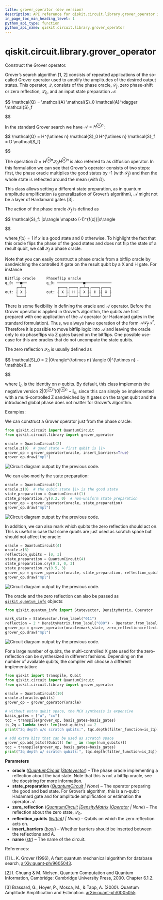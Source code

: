 ```yaml
---
title: grover_operator (dev version)
description: API reference for qiskit.circuit.library.grover_operator in the dev version of qiskit
in_page_toc_min_heading_level: 1
python_api_type: function
python_api_name: qiskit.circuit.library.grover_operator
---
```


<span id="qiskit-circuit-library-grover-operator" />

# qiskit.circuit.library.grover\_operator

<Function id="qiskit.circuit.library.grover_operator" isDedicatedPage={true} github="https://github.com/Qiskit/qiskit/tree/main/qiskit/circuit/library/grover_operator.py#L27-L285" signature="qiskit.circuit.library.grover_operator(oracle, state_preparation=None, zero_reflection=None, reflection_qubits=None, insert_barriers=False, name='Q')">
  Construct the Grover operator.

  Grover’s search algorithm \[1, 2] consists of repeated applications of the so-called Grover operator used to amplify the amplitudes of the desired output states. This operator, $\mathcal{Q}$, consists of the phase oracle, $\mathcal{S}_f$, zero phase-shift or zero reflection, $\mathcal{S}_0$, and an input state preparation $\mathcal{A}$:

$$
\mathcal{Q} = \mathcal{A} \mathcal{S}_0 \mathcal{A}^\dagger \mathcal{S}_f


$$

  In the standard Grover search we have $\mathcal{A} = H^{\otimes n}$:

$$
\mathcal{Q} = H^{\otimes n} \mathcal{S}_0 H^{\otimes n} \mathcal{S}_f
= D \mathcal{S_f}


$$

  The operation $D = H^{\otimes n} \mathcal{S}_0 H^{\otimes n}$ is also referred to as diffusion operator. In this formulation we can see that Grover’s operator consists of two steps: first, the phase oracle multiplies the good states by -1 (with $\mathcal{S}_f$) and then the whole state is reflected around the mean (with $D$).

  This class allows setting a different state preparation, as in quantum amplitude amplification (a generalization of Grover’s algorithm), $\mathcal{A}$ might not be a layer of Hardamard gates \[3].

  The action of the phase oracle $\mathcal{S}_f$ is defined as

$$
\mathcal{S}_f: |x\rangle \mapsto (-1)^{f(x)}|x\rangle


$$

  where $f(x) = 1$ if $x$ is a good state and 0 otherwise. To highlight the fact that this oracle flips the phase of the good states and does not flip the state of a result qubit, we call $\mathcal{S}_f$ a phase oracle.

  Note that you can easily construct a phase oracle from a bitflip oracle by sandwiching the controlled X gate on the result qubit by a X and H gate. For instance

  ```python
  Bitflip oracle     Phaseflip oracle
  q_0: ──■──         q_0: ────────────■────────────
       ┌─┴─┐              ┌───┐┌───┐┌─┴─┐┌───┐┌───┐
  out: ┤ X ├         out: ┤ X ├┤ H ├┤ X ├┤ H ├┤ X ├
       └───┘              └───┘└───┘└───┘└───┘└───┘
  ```

  There is some flexibility in defining the oracle and $\mathcal{A}$ operator. Before the Grover operator is applied in Grover’s algorithm, the qubits are first prepared with one application of the $\mathcal{A}$ operator (or Hadamard gates in the standard formulation). Thus, we always have operation of the form $\mathcal{A} \mathcal{S}_f \mathcal{A}^\dagger$. Therefore it is possible to move bitflip logic into $\mathcal{A}$ and leaving the oracle only to do phaseflips via Z gates based on the bitflips. One possible use-case for this are oracles that do not uncompute the state qubits.

  The zero reflection $\mathcal{S}_0$ is usually defined as

$$
\mathcal{S}_0 = 2 |0\rangle^{\otimes n} \langle 0|^{\otimes n} - \mathbb{I}_n


$$

  where $\mathbb{I}_n$ is the identity on $n$ qubits. By default, this class implements the negative version $2 |0\rangle^{\otimes n} \langle 0|^{\otimes n} - \mathbb{I}_n$, since this can simply be implemented with a multi-controlled Z sandwiched by X gates on the target qubit and the introduced global phase does not matter for Grover’s algorithm.

  Examples:

  We can construct a Grover operator just from the phase oracle:

  ```python
  from qiskit.circuit import QuantumCircuit
  from qiskit.circuit.library import grover_operator

  oracle = QuantumCircuit(2)
  oracle.z(0)  # good state = first qubit is |1>
  grover_op = grover_operator(oracle, insert_barriers=True)
  grover_op.draw("mpl")
  ```

  ![Circuit diagram output by the previous code.](/docs/images/api/qiskit/dev/qiskit-circuit-library-grover_operator-1.avif)

  We can also modify the state preparation:

  ```python
  oracle = QuantumCircuit(1)
  oracle.z(0)  # the qubit state |1> is the good state
  state_preparation = QuantumCircuit(1)
  state_preparation.ry(0.2, 0)  # non-uniform state preparation
  grover_op = grover_operator(oracle, state_preparation)
  grover_op.draw("mpl")
  ```

  ![Circuit diagram output by the previous code.](/docs/images/api/qiskit/dev/qiskit-circuit-library-grover_operator-2.avif)

  In addition, we can also mark which qubits the zero reflection should act on. This is useful in case that some qubits are just used as scratch space but should not affect the oracle:

  ```python
  oracle = QuantumCircuit(4)
  oracle.z(3)
  reflection_qubits = [0, 3]
  state_preparation = QuantumCircuit(4)
  state_preparation.cry(0.1, 0, 3)
  state_preparation.ry(0.5, 3)
  grover_op = grover_operator(oracle, state_preparation, reflection_qubits=reflection_qubits)
  grover_op.draw("mpl")
  ```

  ![Circuit diagram output by the previous code.](/docs/images/api/qiskit/dev/qiskit-circuit-library-grover_operator-3.avif)

  The oracle and the zero reflection can also be passed as [`qiskit.quantum_info`](quantum_info#module-qiskit.quantum_info "qiskit.quantum_info") objects:

  ```python
  from qiskit.quantum_info import Statevector, DensityMatrix, Operator

  mark_state = Statevector.from_label("011")
  reflection = 2 * DensityMatrix.from_label("000") - Operator.from_label("III")
  grover_op = grover_operator(oracle=mark_state, zero_reflection=reflection)
  grover_op.draw("mpl")
  ```

  ![Circuit diagram output by the previous code.](/docs/images/api/qiskit/dev/qiskit-circuit-library-grover_operator-4.avif)

  For a large number of qubits, the multi-controlled X gate used for the zero-reflection can be synthesized in different fashions. Depending on the number of available qubits, the compiler will choose a different implementation:

  ```python
  from qiskit import transpile, Qubit
  from qiskit.circuit import QuantumCircuit
  from qiskit.circuit.library import grover_operator

  oracle = QuantumCircuit(10)
  oracle.z(oracle.qubits)
  grover_op = grover_operator(oracle)

  # without extra qubit space, the MCX synthesis is expensive
  basis_gates = ["u", "cx"]
  tqc = transpile(grover_op, basis_gates=basis_gates)
  is_2q = lambda inst: len(inst.qubits) == 2
  print("2q depth w/o scratch qubits:", tqc.depth(filter_function=is_2q))  # > 350

  # add extra bits that can be used as scratch space
  grover_op.add_bits([Qubit() for _ in range(num_qubits)])
  tqc = transpile(grover_op, basis_gates=basis_gates)
  print("2q depth w/ scratch qubits:", tqc.depth(filter_function=is_2q)) # < 100
  ```

  **Parameters**

  *   **oracle** ([*QuantumCircuit*](qiskit.circuit.QuantumCircuit "qiskit.circuit.QuantumCircuit")  *|*[*Statevector*](qiskit.quantum_info.Statevector "qiskit.quantum_info.Statevector")) – The phase oracle implementing a reflection about the bad state. Note that this is not a bitflip oracle, see the docstring for more information.
  *   **state\_preparation** ([*QuantumCircuit*](qiskit.circuit.QuantumCircuit "qiskit.circuit.QuantumCircuit") *| None*) – The operator preparing the good and bad state. For Grover’s algorithm, this is a n-qubit Hadamard gate and for amplitude amplification or estimation the operator $\mathcal{A}$.
  *   **zero\_reflection** ([*QuantumCircuit*](qiskit.circuit.QuantumCircuit "qiskit.circuit.QuantumCircuit")  *|*[*DensityMatrix*](qiskit.quantum_info.DensityMatrix "qiskit.quantum_info.DensityMatrix")  *|*[*Operator*](qiskit.quantum_info.Operator "qiskit.quantum_info.Operator") *| None*) – The reflection about the zero state, $\mathcal{S}_0$.
  *   **reflection\_qubits** ([*list*](https://docs.python.org/3/library/stdtypes.html#list "(in Python v3.14)")*\[*[*int*](https://docs.python.org/3/library/functions.html#int "(in Python v3.14)")*] | None*) – Qubits on which the zero reflection acts on.
  *   **insert\_barriers** ([*bool*](https://docs.python.org/3/library/functions.html#bool "(in Python v3.14)")) – Whether barriers should be inserted between the reflections and A.
  *   **name** ([*str*](https://docs.python.org/3/library/stdtypes.html#str "(in Python v3.14)")) – The name of the circuit.

  References:

  \[1] L. K. Grover (1996), A fast quantum mechanical algorithm for database search, [arXiv:quant-ph/9605043](https://arxiv.org/abs/quant-ph/9605043).

  \[2] I. Chuang & M. Nielsen, Quantum Computation and Quantum Information, Cambridge: Cambridge University Press, 2000. Chapter 6.1.2.

  \[3] Brassard, G., Hoyer, P., Mosca, M., & Tapp, A. (2000). Quantum Amplitude Amplification and Estimation. [arXiv:quant-ph/0005055](http://arxiv.org/abs/quant-ph/0005055).
</Function>

